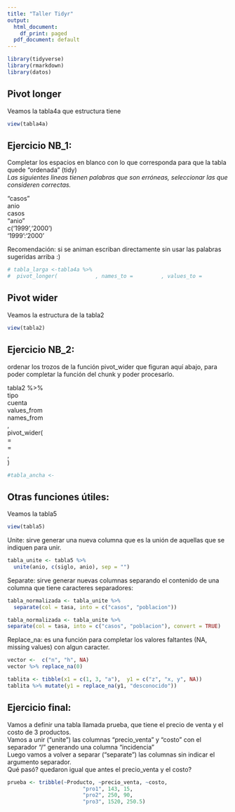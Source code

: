 ```yaml
---
title: "Taller Tidyr"
output:
  html_document:
    df_print: paged
  pdf_document: default
---
```


```r
library(tidyverse)
library(rmarkdown)
library(datos)
```

## Pivot longer
Veamos la tabla4a que estructura tiene
```r
view(tabla4a)
```

## Ejercicio NB_1: 
Completar los espacios en blanco con lo que corresponda para que la tabla quede "ordenada" (tidy)  
*Las siguientes lineas tienen palabras que son erróneas, seleccionar las que consideren correctas.*

"casos"  
anio  
casos  
"anio"  
c('1999','2000')  
'1999':'2000'

Recomendación: si se animan escriban directamente sin usar las palabras sugeridas arriba      :)

```r
# tabla_larga <-tabla4a %>%
#  pivot_longer(            , names_to =         , values_to =         )
```

## Pivot wider
Veamos la estructura de la tabla2
```r
view(tabla2)
```


## Ejercicio NB_2: 
ordenar los trozos de la función pivot_wider que figuran aquí abajo, para poder completar la función del  chunk y poder procesarlo.

tabla2 %>%    
tipo  
cuenta  
values_from    
names_from     
,    
pivot_wider(    
=    
=    
,    
)    
  
```r
#tabla_ancha <- 

```


## Otras funciones útiles:

Veamos la tabla5
```r
view(tabla5)
```
Unite: sirve generar una nueva columna que es la unión de aquellas que se indiquen para unir.

```r
tabla_unite <- tabla5 %>% 
  unite(anio, c(siglo, anio), sep = "")
```

Separate: sirve generar nuevas columnas separando el contenido de una columna que tiene caracteres separadores:

```r
tabla_normalizada <- tabla_unite %>%
  separate(col = tasa, into = c("casos", "poblacion"))
```


```r
tabla_normalizada <- tabla_unite %>%
separate(col = tasa, into = c("casos", "poblacion"), convert = TRUE)
```

Replace_na: es una función para completar los valores faltantes (NA, missing values) con algun caracter.

```r
vector <-  c("n", "h", NA)
vector %>% replace_na(0)
```


```r
tablita <- tibble(x1 = c(1, 3, "a"),  y1 = c("z", "x, y", NA))
tablita %>% mutate(y1 = replace_na(y1, "desconocido"))
```

## Ejercicio final: 
Vamos a definir una tabla llamada prueba, que tiene el precio de venta y el costo de 3 productos.  
Vamos a unir ("unite") las columnas "precio_venta" y "costo" con el separador "/"  generando una columna "incidencia"   
Luego vamos a volver a separar ("separate") las columnas sin indicar el argumento separador.   
Qué pasó? quedaron igual que antes el precio_venta y el costo?

```r
prueba <- tribble(~Producto, ~precio_venta, ~costo,
                        "pro1", 143, 15, 
                        "pro2", 250, 90,  
                        "pro3", 1520, 250.5)

```
 


